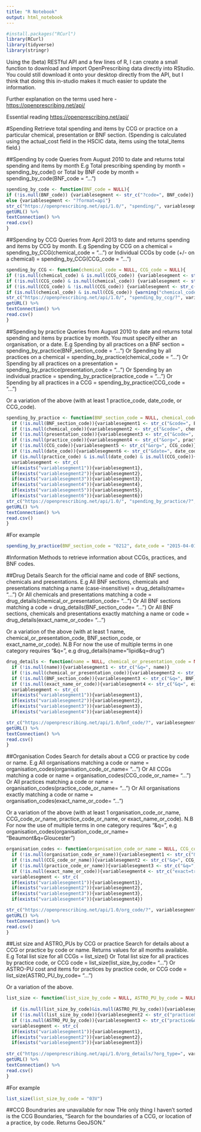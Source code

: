 ```yaml
---
title: "R Notebook"
output: html_notebook
---
```


```r
#install.packages("RCurl")
library(RCurl)
library(tidyverse)
library(stringr)
```

Using the (beta) RESTful API and a few lines of R, I can create a small function to download and import OpenPrescribing data directly into RStudio.
You could still download it onto your desktop directly from the API, but I think that doing this in-studio makes it much easier to update the information.

Further explanation on the terms used here - [https://openprescribing.net/api/](https://openprescribing.net/api/)

Essential reading [https://openprescribing.net/api/](https://openprescribing.net/caution/)

#Spending
Retrieve total spending and items by CCG or practice on a particular chemical, presentation or BNF section. (Spending is calculated using the actual_cost field in the HSCIC data, items using the total_items field.)

##Spending by code
Queries from August 2010 to date and returns total spending and items by month
E.g Total prescribing spending by month = spending_by_code() 
or 
Total by BNF code by month = spending_by_code(BNF_code = "...")
```r
spending_by_code <- function(BNF_code = NULL){
if (!is.null(BNF_code)) {variablesegment <- str_c("?code=", BNF_code)} 
else {variablesegment <- "?format=api"}
str_c("https://openprescribing.net/api/1.0/", "spending/", variablesegment, "&format=csv") %>%
getURL() %>%
textConnection() %>%
read.csv()
}
```

##Spending by CCG
Queries from April 2013 to date and returns spending and items by CCG by month.
E.g Spending by CCG on a chemical = spending_by_CCG(chemical_code = "...")
or
Individual CCGs by code (+/- on a chemical) = spending_by_CCG(CCG_code = "...")
```r
spending_by_CCG <- function(chemical_code = NULL, CCG_code = NULL){
if (!is.null(chemical_code) & is.null(CCG_code)) {variablesegment <- str_c("code=", chemical_code)} 
if (!is.null(CCG_code) & is.null(chemical_code)) {variablesegment <- str_c("&org=", CCG_code)}
if (!is.null(CCG_code) & !is.null(CCG_code)) {variablesegment <- str_c("code=", chemical_code, "&org=", CCG_code)}
if (is.null(chemical_code) & is.null(CCG_code)) {warning("chemical_code and/or CCG_code required")}
str_c("https://openprescribing.net/api/1.0/", "spending_by_ccg/?", variablesegment, "&format=csv") %>%
getURL() %>%
textConnection() %>%
read.csv()
}
```

##Spending by practice
Queries from August 2010 to date and returns total spending and items by practice by month.
You must specify either an organisation, or a date.
E.g Spending by all practices on a BNF section = spending_by_practice(BNF_section_code = "...")
Or
Spending by all practices on a chemical = spending_by_practice(chemical_code = "...")
Or
Spending by all practices on a presentation = spending_by_practice(presentation_code = "...")
Or
Spending by an individual practice = spending_by_practice(practice_code = "...")
Or
Spending by all practices in a CCG = spending_by_practice(CCG_code = "...")

Or a variation of the above (with at least 1 practice_code, date_code, or CCG_code).
```r
spending_by_practice <- function(BNF_section_code = NULL, chemical_code = NULL, presentation_code = NULL, practice_code = NULL, CCG_code = NULL, date_code = NULL){
  if (!is.null(BNF_section_code)){variablesegment1 <- str_c("&code=", BNF_section_code)}
  if (!is.null(chemical_code)){variablesegment2 <- str_c("&code=", chemical_code)} 
  if (!is.null(presentation_code)){variablesegment3 <- str_c("&code=", presentation_code)}
  if (!is.null(practice_code)){variablesegment4 <- str_c("&org=", practice_code)} 
  if (!is.null(CCG_code)){variablesegment5 <- str_c("&org=", CCG_code)} 
  if (!is.null(date_code)){variablesegment6 <- str_c("&date=", date_code)} 
  if (is.null(practice_code) & is.null(date_code) & is.null(CCG_code)){warning("You must specify either an organisation (practice_code), or a date (date_code).")}
  variablesegment <- str_c(
  if(exists("variablesegment1")){variablesegment1},
  if(exists("variablesegment2")){variablesegment2},
  if(exists("variablesegment3")){variablesegment3},
  if(exists("variablesegment4")){variablesegment4},
  if(exists("variablesegment5")){variablesegment5},
  if(exists("variablesegment6")){variablesegment6})
str_c("https://openprescribing.net/api/1.0/", "spending_by_practice/?", variablesegment, "&format=csv") %>%
getURL() %>%
textConnection() %>%
read.csv()
}
```

#For example
```r
spending_by_practice(BNF_section_code = "0212", date_code = "2015-04-01")
```

#Information
Methods to retrieve information about CCGs, practices, and BNF codes.

##Drug Details
Search for the official name and code of BNF sections, chemicals and presentations.
E.g All BNF sections, chemicals and presentations matching a name (case-insensitive) = drug_details(name= "...")
Or
All chemicals and presentations matching a code = drug_details(chemical_or_presentation_code= "...")
Or
All BNF sections matching a code = drug_details(BNF_section_code= "...")
Or
All BNF sections, chemicals and presentations exactly matching a name or code = drug_details(exact_name_or_code= "...")

Or a variation of the above (with at least 1 name, chemical_or_presentation_code, BNF_section_code, or exact_name_or_code).
N.B For now the use of multiple terms in one category requires "&q=", e.g 
drug_details(name="lipid&q=drug")
```r
drug_details <- function(name = NULL, chemical_or_presentation_code = NULL, BNF_section_code = NULL, exact_name_or_code = NULL){
  if (!is.null(name)){variablesegment1 <- str_c("&q=", name)}
  if (!is.null(chemical_or_presentation_code)){variablesegment2 <- str_c("&q=", chemical_or_presentation_code)} 
  if (!is.null(BNF_section_code)){variablesegment3 <- str_c("&q=", BNF_section_code)}
  if (!is.null(exact_name_or_code)){variablesegment4 <- str_c("&q=", exact_name_or_code, "&exact=true")}
  variablesegment <- str_c(
  if(exists("variablesegment1")){variablesegment1},
  if(exists("variablesegment2")){variablesegment2},
  if(exists("variablesegment3")){variablesegment3},
  if(exists("variablesegment4")){variablesegment4})

str_c("https://openprescribing.net/api/1.0/bnf_code/?", variablesegment, "&format=csv") %>%
getURL() %>%
textConnection() %>%
read.csv()
}
```

##Organisation Codes
Search for details about a CCG or practice by code or name.
E.g All organisations matching a code or name = organisation_codes(organisation_code_or_name= "...")
Or
All CCGs matching a code or name = organisation_codes(CCG_code_or_name= "...")
Or
All practices matching a code or name = organisation_codes(practice_code_or_name= "...")
Or
All organisations exactly matching a code or name = organisation_codes(exact_name_or_code= "...")

Or a variation of the above (with at least 1 organisation_code_or_name, CCG_code_or_name, practice_code_or_name, or exact_name_or_code).
N.B For now the use of multiple terms in one category requires "&q=", e.g 
organisation_codes(organisation_code_or_name= "Beaumont&q=Gloucester")
```r
organisation_codes <- function(organisation_code_or_name = NULL, CCG_code_or_name = NULL, practice_code_or_name = NULL, exact_name_or_code = NULL){
  if (!is.null(organisation_code_or_name)){variablesegment1 <- str_c("&q=", organisation_code_or_name)}
  if (!is.null(CCG_code_or_name)){variablesegment2 <- str_c("&q=", CCG_code_or_name, "&org_type=CCG")} 
  if (!is.null(practice_code_or_name)){variablesegment3 <- str_c("&q=", practice_code_or_name, "&org_type=practice")}
  if (!is.null(exact_name_or_code)){variablesegment4 <- str_c("exact=true", "&q=", exact_name_or_code)}
  variablesegment <- str_c(
  if(exists("variablesegment1")){variablesegment1},
  if(exists("variablesegment2")){variablesegment2},
  if(exists("variablesegment3")){variablesegment3},
  if(exists("variablesegment4")){variablesegment4})

str_c("https://openprescribing.net/api/1.0/org_code/?", variablesegment, "&format=csv") %>%
getURL() %>%
textConnection() %>%
read.csv()
}
```

##List size and ASTRO_PUs by CCG or practice
Search for details about a CCG or practice by code or name. Returns values for all months available.
E.g Total list size for all CCGs = list_size()
Or
Total list size for all practices by practice code, or CCG code = list_size(list_size_by_code= "...")
Or
ASTRO-PU cost and items for practices by practice code, or CCG code = list_size(ASTRO_PU_by_code= "...")

Or a variation of the above.
```r
list_size <- function(list_size_by_code = NULL, ASTRO_PU_by_code = NULL){
  
  if (is.null(list_size_by_code)&is.null(ASTRO_PU_by_code)){variablesegment1 <- str_c("ccg&keys=total_list_size")}
  if (!is.null(list_size_by_code)){variablesegment2 <- str_c("practice&org=", list_size_by_code, "&keys=total_list_size")} 
  if (!is.null(ASTRO_PU_by_code)){variablesegment3 <- str_c("practice&org=", ASTRO_PU_by_code, "&keys=astro_pu_items,astro_pu_cost")}
  variablesegment <- str_c(
  if(exists("variablesegment1")){variablesegment1},
  if(exists("variablesegment2")){variablesegment2},
  if(exists("variablesegment3")){variablesegment3})
  
str_c("https://openprescribing.net/api/1.0/org_details/?org_type=", variablesegment, "&format=csv") %>%
getURL() %>%
textConnection() %>%
read.csv()
}
```

#For example
```r
list_size(list_size_by_code = "03V")
```

##CCG Boundraries are unavailable for now
THe only thing I haven't sorted is the CCG Boundaries, "Search for the boundaries of a CCG, or location of a practice, by code. Returns GeoJSON."